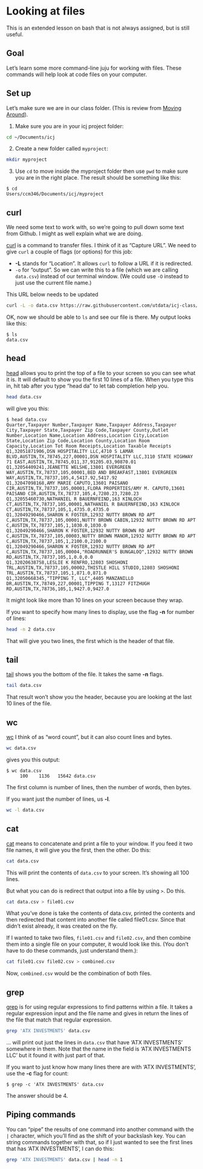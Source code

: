 # Looking at files

This is an extended lesson on bash that is not always assigned, but is still useful.

## Goal

Let's learn some more command-line juju for working with files. These commands will help look at code files on your computer.

## Set up

Let's make sure we are in our class folder. (This is review from [Moving Around](start-02-move.qmd)).

1. Make sure you are in your icj project folder:

```bash
cd ~/Documents/icj
```

2. Create a new folder called `myproject`:

```bash
mkdir myproject
```

3. Use `cd` to move inside the myproject folder then use `pwd` to make sure you are in the right place. The result should be something like this:

```
$ cd
Users/ccm346/Documents/icj/myproject
```

## curl

We need some text to work with, so we're going to pull down some text from Github. I might as well explain what we are doing.

[curl](http://man.cx/curl) is a command to transfer files. I think of it as "Capture URL". We need to give `curl` a couple of flags (or options) for this job:

* **-L** stands for "Location". It allows `curl` to follow a URL if it is redirected.
* `-o` for "output". So we can write this to a file (which we are calling `data.csv`) instead of our terminal window. (We could use `-O` instead to just use the current file name.)

::: callout-warning
This URL below needs to be updated
:::

```bash
curl -L -o data.csv https://raw.githubusercontent.com/utdata/icj-class/main/resources/data_example.csv
```

OK, now we should be able to `ls` and see our file is there. My output looks like this:

```
$ ls
data.csv
```

## head

[head](http://man.cx/head) allows you to print the top of a file to your screen so you can see what it is. It will default to show you the first 10 lines of a file. When you type this in, hit tab after you type "head da" to let tab completion help you.

```bash
head data.csv
```

will give you this:

```
$ head data.csv
Quarter,Taxpayer Number,Taxpayer Name,Taxpayer Address,Taxpayer City,Taxpayer State,Taxpayer Zip Code,Taxpayer County,Outlet Number,Location Name,Location Address,Location City,Location State,Location Zip Code,Location County,Location Room Capacity,Location Tot Room Receipts,Location Taxable Receipts
Q1,32051871906,DSN HOSPITALITY LLC,4710 S LAMAR BLVD,AUSTIN,TX,78745,227,00001,DSN HOSPITALITY LLC,3110 STATE HIGHWAY 71 EAST,AUSTIN,TX,78745,011,37,91205.03,90870.01
Q1,32054409241,JEANETTE WELSHE,13801 EVERGREEN WAY,AUSTIN,TX,78737,105,00001,BED AND BREAKFAST,13801 EVERGREEN WAY,AUSTIN,TX,78737,105,4,5417.92,5417.92
Q1,32047098168,AMY MARIE CAPUTO,13601 PAISANO CIR,AUSTIN,TX,78737,105,00001,FLORA PROPERTIES/AMY M. CAPUTO,13601 PAISANO CIR,AUSTIN,TX,78737,105,4,7280.23,7280.23
Q1,32055460730,NATHANIEL R BAUERNFEIND,163 KINLOCH CT,AUSTIN,TX,78737,105,00001,NATHANIEL R BAUERNFEIND,163 KINLOCH CT,AUSTIN,TX,78737,105,1,4735.0,4735.0
Q1,32049290466,SHARON K FOSTER,12932 NUTTY BROWN RD APT C,AUSTIN,TX,78737,105,00001,NUTTY BROWN CABIN,12932 NUTTY BROWN RD APT C,AUSTIN,TX,78737,105,1,1030.0,1030.0
Q1,32049290466,SHARON K FOSTER,12932 NUTTY BROWN RD APT C,AUSTIN,TX,78737,105,00003,NUTTY BROWN MANOR,12932 NUTTY BROWN RD APT C,AUSTIN,TX,78737,105,1,2100.0,2100.0
Q1,32049290466,SHARON K FOSTER,12932 NUTTY BROWN RD APT C,AUSTIN,TX,78737,105,00004,"ROADRUNNER'S BUNGALOQ",12932 NUTTY BROWN RD,AUSTIN,TX,78737,105,1,0.0,0.0
Q1,32020638758,LESLIE K RENFRO,12803 SHOSHONI TRL,AUSTIN,TX,78737,105,00002,THISTLE HILL STUDIO,12803 SHOSHONI TRL,AUSTIN,TX,78737,105,1,871.0,871.0
Q1,32050668345,"TIPPING T, LLC",4405 MANZANILLO DR,AUSTIN,TX,78749,227,00001,TIPPING T,13127 FITZHUGH RD,AUSTIN,TX,78736,105,1,9427.0,9427.0
```

It might look like more than 10 lines on your screen because they wrap.

If you want to specify how many lines to display, use the flag **-n** for number of lines:

```bash
head -n 2 data.csv
```

That will give you two lines, the first which is the header of that file.

## tail

[tail](http://man.cx/tail) shows you the bottom of the file. It takes the same **-n** flags.

```bash
tail data.csv
```

That result won't show you the header, because you are looking at the last 10 lines of the file.

## wc

[wc](http://man.cx/wc) I think of as "word count", but it can also count lines and bytes.

```bash
wc data.csv
```

gives you this output:

```
$ wc data.csv
     100    1136   15642 data.csv
```

The first column is number of lines, then the number of words, then bytes.

If you want just the number of lines, us **-l**.

``` bash
wc -l data.csv
```

## cat

[cat](http://man.cx/cat) means to concatenate and print a file to your window. If you feed it two file names, it will give you the first, then the other. Do this:

```bash
cat data.csv
```

This will print the contents of `data.csv` to your screen. It's showing all 100 lines.

But what you can do is redirect that output into a file by using `>`. Do this.

```bash
cat data.csv > file01.csv
```

What you've done is take the contents of data.csv, printed the contents and then redirected that content into another file called file01.csv. Since that didn't exist already, it was created on the fly.

If I wanted to take two files, `file01.csv` and `file02.csv`, and then combine them into a single file on your computer, it would look like this. (You don't have to do these commands, just understand them.):

```bash
cat file01.csv file02.csv > combined.csv
```

Now, `combined.csv` would be the combination of both files.

## grep

[grep](http://man.cx/grep) is for using regular expressions to find patterns within a file. It takes a regular expression input and the file name and gives in return the lines of the file that match that regular expression.

```bash
grep 'ATX INVESTMENTS' data.csv
```

... will print out just the lines in `data.csv` that have 'ATX INVESTMENTS' somewhere in them. Note that the name in the field is 'ATX INVESTMENTS LLC' but it found it with just part of that.

If you want to just know how many lines there are with 'ATX INVESTMENTS', use the **-c** flag for count:

`$ grep -c 'ATX INVESTMENTS' data.csv`

The answer should be 4.

## Piping commands

You can "pipe" the results of one command into another command with the `|` character, which you'll find as the shift of your backslash key. You can string commands together with that, so if I just wanted to see the first lines that has 'ATX INVESTMENTS', I can do this:

```bash
grep 'ATX INVESTMENTS' data.csv | head -n 1
```
